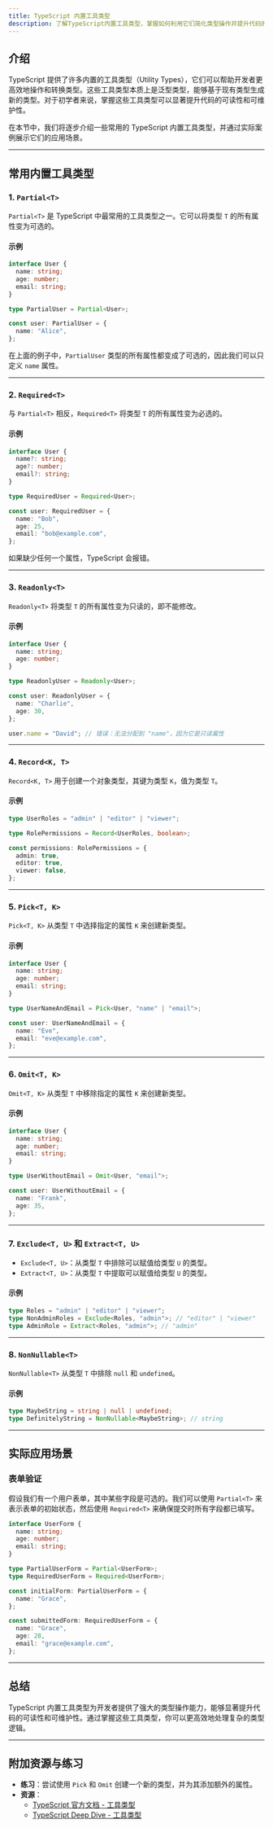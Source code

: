 ```yaml
---
title: TypeScript 内置工具类型
description: 了解TypeScript内置工具类型，掌握如何利用它们简化类型操作并提升代码的可维护性。
---
```


## 介绍

TypeScript 提供了许多内置的工具类型（Utility Types），它们可以帮助开发者更高效地操作和转换类型。这些工具类型本质上是泛型类型，能够基于现有类型生成新的类型。对于初学者来说，掌握这些工具类型可以显著提升代码的可读性和可维护性。

在本节中，我们将逐步介绍一些常用的 TypeScript 内置工具类型，并通过实际案例展示它们的应用场景。

---

## 常用内置工具类型

### 1. `Partial<T>`

`Partial<T>` 是 TypeScript 中最常用的工具类型之一。它可以将类型 `T` 的所有属性变为可选的。

#### 示例

```typescript
interface User {
  name: string;
  age: number;
  email: string;
}

type PartialUser = Partial<User>;

const user: PartialUser = {
  name: "Alice",
};
```

在上面的例子中，`PartialUser` 类型的所有属性都变成了可选的，因此我们可以只定义 `name` 属性。

---

### 2. `Required<T>`

与 `Partial<T>` 相反，`Required<T>` 将类型 `T` 的所有属性变为必选的。

#### 示例

```typescript
interface User {
  name?: string;
  age?: number;
  email?: string;
}

type RequiredUser = Required<User>;

const user: RequiredUser = {
  name: "Bob",
  age: 25,
  email: "bob@example.com",
};
```

如果缺少任何一个属性，TypeScript 会报错。

---

### 3. `Readonly<T>`

`Readonly<T>` 将类型 `T` 的所有属性变为只读的，即不能修改。

#### 示例

```typescript
interface User {
  name: string;
  age: number;
}

type ReadonlyUser = Readonly<User>;

const user: ReadonlyUser = {
  name: "Charlie",
  age: 30,
};

user.name = "David"; // 错误：无法分配到 "name"，因为它是只读属性
```

---

### 4. `Record<K, T>`

`Record<K, T>` 用于创建一个对象类型，其键为类型 `K`，值为类型 `T`。

#### 示例

```typescript
type UserRoles = "admin" | "editor" | "viewer";

type RolePermissions = Record<UserRoles, boolean>;

const permissions: RolePermissions = {
  admin: true,
  editor: true,
  viewer: false,
};
```

---

### 5. `Pick<T, K>`

`Pick<T, K>` 从类型 `T` 中选择指定的属性 `K` 来创建新类型。

#### 示例

```typescript
interface User {
  name: string;
  age: number;
  email: string;
}

type UserNameAndEmail = Pick<User, "name" | "email">;

const user: UserNameAndEmail = {
  name: "Eve",
  email: "eve@example.com",
};
```

---

### 6. `Omit<T, K>`

`Omit<T, K>` 从类型 `T` 中移除指定的属性 `K` 来创建新类型。

#### 示例

```typescript
interface User {
  name: string;
  age: number;
  email: string;
}

type UserWithoutEmail = Omit<User, "email">;

const user: UserWithoutEmail = {
  name: "Frank",
  age: 35,
};
```

---

### 7. `Exclude<T, U>` 和 `Extract<T, U>`

- `Exclude<T, U>`：从类型 `T` 中排除可以赋值给类型 `U` 的类型。
- `Extract<T, U>`：从类型 `T` 中提取可以赋值给类型 `U` 的类型。

#### 示例

```typescript
type Roles = "admin" | "editor" | "viewer";
type NonAdminRoles = Exclude<Roles, "admin">; // "editor" | "viewer"
type AdminRole = Extract<Roles, "admin">; // "admin"
```

---

### 8. `NonNullable<T>`

`NonNullable<T>` 从类型 `T` 中排除 `null` 和 `undefined`。

#### 示例

```typescript
type MaybeString = string | null | undefined;
type DefinitelyString = NonNullable<MaybeString>; // string
```

---

## 实际应用场景

### 表单验证

假设我们有一个用户表单，其中某些字段是可选的。我们可以使用 `Partial<T>` 来表示表单的初始状态，然后使用 `Required<T>` 来确保提交时所有字段都已填写。

```typescript
interface UserForm {
  name: string;
  age: number;
  email: string;
}

type PartialUserForm = Partial<UserForm>;
type RequiredUserForm = Required<UserForm>;

const initialForm: PartialUserForm = {
  name: "Grace",
};

const submittedForm: RequiredUserForm = {
  name: "Grace",
  age: 28,
  email: "grace@example.com",
};
```

---

## 总结

TypeScript 内置工具类型为开发者提供了强大的类型操作能力，能够显著提升代码的可读性和可维护性。通过掌握这些工具类型，你可以更高效地处理复杂的类型逻辑。

---

## 附加资源与练习

- **练习**：尝试使用 `Pick` 和 `Omit` 创建一个新的类型，并为其添加额外的属性。
- **资源**：
  - [TypeScript 官方文档 - 工具类型](https://www.typescriptlang.org/docs/handbook/utility-types.html)
  - [TypeScript Deep Dive - 工具类型](https://basarat.gitbook.io/typescript/type-system/utility-types)
